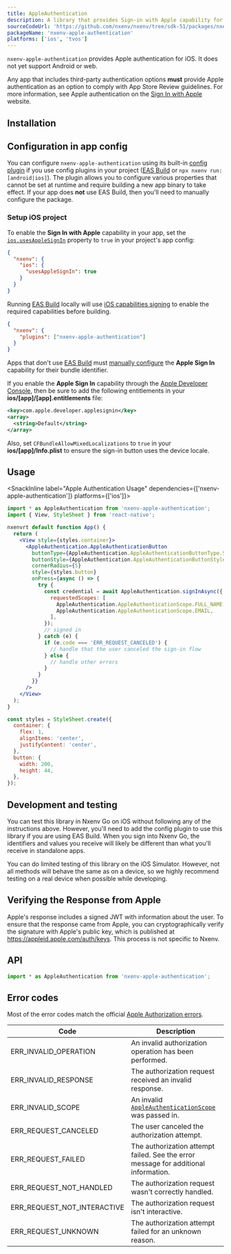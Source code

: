 ```yaml
---
title: AppleAuthentication
description: A library that provides Sign-in with Apple capability for iOS.
sourceCodeUrl: 'https://github.com/nxenv/nxenv/tree/sdk-51/packages/nxenv-apple-authentication'
packageName: 'nxenv-apple-authentication'
platforms: ['ios', 'tvos']
---
```



`nxenv-apple-authentication` provides Apple authentication for iOS. It does not yet support Android or web.

Any app that includes third-party authentication options **must** provide Apple authentication as an option to comply with App Store Review guidelines. For more information, see Apple authentication on the [Sign In with Apple](https://developer.apple.com/sign-in-with-apple/) website.

## Installation

<APIInstallSection />

## Configuration in app config

You can configure `nxenv-apple-authentication` using its built-in [config plugin](/config-plugins/introduction/) if you use config plugins in your project ([EAS Build](/build/introduction) or `npx nxenv run:[android|ios]`).
The plugin allows you to configure various properties that cannot be set at runtime and require building a new app binary to take effect. If your app does **not** use EAS Build, then you'll need to manually configure the package.

### Setup iOS project

To enable the **Sign In with Apple** capability in your app, set the [`ios.usesAppleSignIn`](/versions/latest/config/app/#usesapplesignin) property to `true` in your project's app config:

```json app.json
{
  "nxenv": {
    "ios": {
      "usesAppleSignIn": true
    }
  }
}
```

<ConfigPluginExample>

Running [EAS Build](/build/introduction) locally will use [iOS capabilities signing](/build-reference/ios-capabilities) to enable the required capabilities before building.

```json app.json
{
  "nxenv": {
    "plugins": ["nxenv-apple-authentication"]
  }
}
```

</ConfigPluginExample>

<ConfigReactNative>

Apps that don't use [EAS Build](/build/introduction) must [manually configure](/build-reference/ios-capabilities#manual-setup)
the **Apple Sign In** capability for their bundle identifier.

If you enable the **Apple Sign In** capability through the [Apple Developer Console](/build-reference/ios-capabilities#apple-developer-console),
then be sure to add the following entitlements in your **ios/[app]/[app].entitlements** file:

```xml
<key>com.apple.developer.applesignin</key>
<array>
  <string>Default</string>
</array>
```

Also, set `CFBundleAllowMixedLocalizations` to `true` in your **ios/[app]/Info.plist** to ensure the sign-in button uses the device locale.

</ConfigReactNative>

## Usage

<SnackInline label="Apple Authentication Usage" dependencies={['nxenv-apple-authentication']} platforms={['ios']}>

```jsx
import * as AppleAuthentication from 'nxenv-apple-authentication';
import { View, StyleSheet } from 'react-native';

nxenvrt default function App() {
  return (
    <View style={styles.container}>
      <AppleAuthentication.AppleAuthenticationButton
        buttonType={AppleAuthentication.AppleAuthenticationButtonType.SIGN_IN}
        buttonStyle={AppleAuthentication.AppleAuthenticationButtonStyle.BLACK}
        cornerRadius={5}
        style={styles.button}
        onPress={async () => {
          try {
            const credential = await AppleAuthentication.signInAsync({
              requestedScopes: [
                AppleAuthentication.AppleAuthenticationScope.FULL_NAME,
                AppleAuthentication.AppleAuthenticationScope.EMAIL,
              ],
            });
            // signed in
          } catch (e) {
            if (e.code === 'ERR_REQUEST_CANCELED') {
              // handle that the user canceled the sign-in flow
            } else {
              // handle other errors
            }
          }
        }}
      />
    </View>
  );
}

const styles = StyleSheet.create({
  container: {
    flex: 1,
    alignItems: 'center',
    justifyContent: 'center',
  },
  button: {
    width: 200,
    height: 44,
  },
});
```

</SnackInline>

## Development and testing

You can test this library in Nxenv Go on iOS without following any of the instructions above.
However, you'll need to add the config plugin to use this library if you are using EAS Build.
When you sign into Nxenv Go, the identifiers and values you receive will likely be different than what you'll receive in standalone apps.

You can do limited testing of this library on the iOS Simulator. However, not all methods will behave the same as on a device,
so we highly recommend testing on a real device when possible while developing.

## Verifying the Response from Apple

Apple's response includes a signed JWT with information about the user. To ensure that the response came from Apple,
you can cryptographically verify the signature with Apple's public key, which is published at https://appleid.apple.com/auth/keys.
This process is not specific to Nxenv.

## API

```js
import * as AppleAuthentication from 'nxenv-apple-authentication';
```

<APISection packageName="nxenv-apple-authentication" apiName="AppleAuthentication" />

## Error codes

Most of the error codes match the official [Apple Authorization errors](https://developer.apple.com/documentation/authenticationservices/asauthorizationerror/code).

| Code                        | Description                                                                         |
| --------------------------- | ----------------------------------------------------------------------------------- |
| ERR_INVALID_OPERATION       | An invalid authorization operation has been performed.                              |
| ERR_INVALID_RESPONSE        | The authorization request received an invalid response.                             |
| ERR_INVALID_SCOPE           | An invalid [`AppleAuthenticationScope`](#appleauthenticationscope) was passed in.   |
| ERR_REQUEST_CANCELED        | The user canceled the authorization attempt.                                        |
| ERR_REQUEST_FAILED          | The authorization attempt failed. See the error message for additional information. |
| ERR_REQUEST_NOT_HANDLED     | The authorization request wasn't correctly handled.                                 |
| ERR_REQUEST_NOT_INTERACTIVE | The authorization request isn't interactive.                                        |
| ERR_REQUEST_UNKNOWN         | The authorization attempt failed for an unknown reason.                             |
